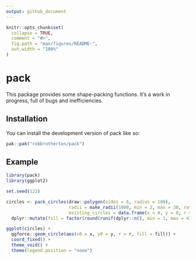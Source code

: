 ```yaml
---
output: github_document
---
```


<!-- README.md is generated from README.Rmd. Please edit that file -->

```r
knitr::opts_chunk$set(
  collapse = TRUE,
  comment = "#>",
  fig.path = "man/figures/README-",
  out.width = "100%"
)
```

# pack

<!-- badges: start -->
<!-- badges: end -->

This package provides some shape-packing functions. It's a work in progress, full of bugs and inefficiencies.

## Installation

You can install the development version of pack like so:

``` r
pak::pak("robbrotherton/pack")
```

## Example


```r
library(pack)
library(ggplot2)

set.seed(123)

circles <- pack_circles(draw::polygon(sides = 6, radius = 100), 
                        radii = make_radii(1000, min = 2, max = 30, rate = 0.07, power = 2.7), 
                        existing_circles = data.frame(x = 0, y = 0, r = 0)) |> 
  dplyr::mutate(fill = factor(round(runif(dplyr::n(), min = 1, max = 4), 0)))

ggplot(circles) +
  ggforce::geom_circle(aes(x0 = x, y0 = y, r = r, fill = fill)) +
  coord_fixed() +
  theme_void() +
  theme(legend.position = "none")

```

